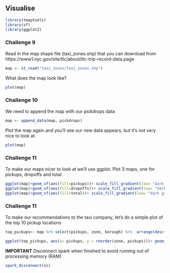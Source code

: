 ## Visualise

```r
library(tmaptools)
library(sf)
library(ggplot2)
```

### Challenge 9
Read in the map shape file (taxi_zones.shp) that you can download from https://www1.nyc.gov/site/tlc/about/tlc-trip-record-data.page
```r
map <- st_read("taxi_zones/taxi_zones.shp")
```

What does the map look like?
```r
plot(map)
```

### Challenge 10
We need to append the map with our pickdrops data
```r
map <- append_data(map, pickdrops)
```

Plot the map again and you'll see our new data appears, but it's not very nice to look at.
```r
plot(map)
```

### Challenge 11
To make our maps nicer to look at we'll use ggplot. Plot 3 maps, one for pickups, dropoffs and total.
```r
ggplot(map)+geom_sf(aes(fill=pickups))+ scale_fill_gradient(low= "dark grey", high="yellow")
ggplot(map)+geom_sf(aes(fill=dropoffs))+ scale_fill_gradient(low= "dark grey", high="yellow")
ggplot(map)+geom_sf(aes(fill=total))+ scale_fill_gradient(low= "dark grey", high="yellow")

```


### Challenge 11
To make our recommendations to the taxi company, let's do a simple plot of the top 10 pickup locations
```r
top_pickups<- map %>% select(pickups, zone, borough) %>%  arrange(desc(pickups)) %>%  head(10)
```

```r
ggplot(top_pickups, aes(x= pickups, y = reorder(zone, pickups)))+ geom_point(size=3)
```

**IMPORTANT** Disconnect spark when finished to avoid running out of processing memory (RAM)
```r
spark_disconnect(sc)
```
